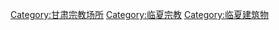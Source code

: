 [[Category:甘肃宗教场所|Category:甘肃宗教场所]]
[[Category:临夏宗教|Category:临夏宗教]]
[[Category:临夏建筑物|Category:临夏建筑物]]